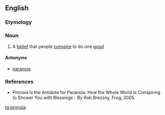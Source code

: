 ==English==

===Etymology===
{{rfe|lang=en}}

===Noun===
{{wikipedia|pronoia (psychology)}}
{{en-noun|-}}

# {{context|psychology|lang=en}} A [[belief]] that people [[conspire]] to do one [[good]]

====Antonyms====
* [[paranoia]]

===References===
* Pronoia Is the Antidote for Paranoia: How the Whole World Is Conspiring to Shower You with Blessings -  By Rob Brezsny, Frog, 2005.

[[ta:pronoia]]